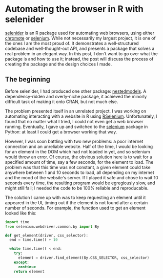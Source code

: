 # Automating the browser in R with selenider

[selenider](https://ashbythorpe.github.io/selenider/) is an R package used for
automating web browsers, using either
[chromote](https://rstudio.github.io/chromote/) or
[selenium](https://ashbythorpe.github.io/selenium-r/). While not necessarily my
largest project, it is one of the ones I am the most proud of. It demonstrates
a well-structured codebase and well-thought-out API, and presents a package
that solves a real problem in an elegant way. In this post, I don't want to
go over what the package is and how to use it; instead, the post will discuss
the process of creating the package and the design choices I made.

## The beginning

Before selenider, I had produced one other package:
[nestedmodels](https://ashbythorpe.github.io/nestedmodels/index.html). A
dependency-ridden and overly-niche package, it achieved the minorly difficult
task of making it onto CRAN, but not much else.

The problem presented itself in an unrelated project. I was working on
automating interacting with a website in R using
[RSelenium](https://docs.ropensci.org/RSelenium/index.html). Unfortunately, I
found that no matter what I tried, I could not even get a web browser running.
Eventually, I gave up and switched to the
[selenium](https://pypi.org/project/selenium/) package in Python: at least I
could get a browser working that way.

However, I was soon battling with two new problems: a poor internet connection
and an unreliable website. Half of the time, I would be looking for an
element in the DOM which had not loaded in yet, and so selenium would throw an
error. Of course, the obvious solution here is to wait for a specified amount
of time, say a few seconds, for the element to load. The problem was that this
time was not constant, a given element could take anywhere between 1 and 10
seconds to load, all depending on my internet and the mood of the website's
server. If I played it safe and chose to wait 10 seconds every time, the
resulting program would be egregiously slow, and might still fail; I needed
the code to be 100% reliable and reproducable.

The solution I came up with was to keep requesting an element until it
appeared in the UI, timing out if the element is not found after a certain
number of seconds. For example, the function used to get an element looked like
this:

```python
import time
from selenium.webdriver.common.by import By

def get_element(driver, css_selector):
  end = time.time() + 10

  while time.time() < end:
    try:
      element = driver.find_element(By.CSS_SELECTOR, css_selector)
    except:
      continue
    return element
```


